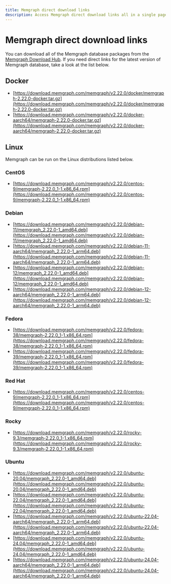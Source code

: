 ```yaml
---
title: Memgraph direct download links
description: Access Memgraph direct download links all in a single page. Our documentation is committed to ensuring a smooth developer experience. 
---
```



# Memgraph direct download links

You can download all of the Memgraph database packages from the [Memgraph
Download Hub](https://memgraph.com/download/). If you need direct links for the
latest version of Memgraph database, take a look at the list below.

## Docker
- [https://download.memgraph.com/memgraph/v2.22.0/docker/memgraph-2.22.0-docker.tar.gz](https://download.memgraph.com/memgraph/v2.22.0/docker/memgraph-2.22.0-docker.tar.gz)
- [https://download.memgraph.com/memgraph/v2.22.0/docker-aarch64/memgraph-2.22.0-docker.tar.gz](https://download.memgraph.com/memgraph/v2.22.0/docker-aarch64/memgraph-2.22.0-docker.tar.gz)

## Linux

Memgraph can be run on the Linux distributions listed below.

### CentOS
- [https://download.memgraph.com/memgraph/v2.22.0/centos-9/memgraph-2.22.0_1-1.x86_64.rpm](https://download.memgraph.com/memgraph/v2.22.0/centos-9/memgraph-2.22.0_1-1.x86_64.rpm)

### Debian
- [https://download.memgraph.com/memgraph/v2.22.0/debian-11/memgraph_2.22.0-1_amd64.deb](https://download.memgraph.com/memgraph/v2.22.0/debian-11/memgraph_2.22.0-1_amd64.deb)
- [https://download.memgraph.com/memgraph/v2.22.0/debian-11-aarch64/memgraph_2.22.0-1_arm64.deb](https://download.memgraph.com/memgraph/v2.22.0/debian-11-aarch64/memgraph_2.22.0-1_arm64.deb)
- [https://download.memgraph.com/memgraph/v2.22.0/debian-12/memgraph_2.22.0-1_amd64.deb](https://download.memgraph.com/memgraph/v2.22.0/debian-12/memgraph_2.22.0-1_amd64.deb)
- [https://download.memgraph.com/memgraph/v2.22.0/debian-12-aarch64/memgraph_2.22.0-1_arm64.deb](https://download.memgraph.com/memgraph/v2.22.0/debian-12-aarch64/memgraph_2.22.0-1_arm64.deb)

### Fedora
- [https://download.memgraph.com/memgraph/v2.22.0/fedora-38/memgraph-2.22.0_1-1.x86_64.rpm](https://download.memgraph.com/memgraph/v2.22.0/fedora-38/memgraph-2.22.0_1-1.x86_64.rpm)
- [https://download.memgraph.com/memgraph/v2.22.0/fedora-39/memgraph-2.22.0_1-1.x86_64.rpm](https://download.memgraph.com/memgraph/v2.22.0/fedora-39/memgraph-2.22.0_1-1.x86_64.rpm)

### Red Hat
- [https://download.memgraph.com/memgraph/v2.22.0/centos-9/memgraph-2.22.0_1-1.x86_64.rpm](https://download.memgraph.com/memgraph/v2.22.0/centos-9/memgraph-2.22.0_1-1.x86_64.rpm)

### Rocky
- [https://download.memgraph.com/memgraph/v2.22.0/rocky-9.3/memgraph-2.22.0_1-1.x86_64.rpm](https://download.memgraph.com/memgraph/v2.22.0/rocky-9.3/memgraph-2.22.0_1-1.x86_64.rpm)

### Ubuntu
- [https://download.memgraph.com/memgraph/v2.22.0/ubuntu-20.04/memgraph_2.22.0-1_amd64.deb](https://download.memgraph.com/memgraph/v2.22.0/ubuntu-20.04/memgraph_2.22.0-1_amd64.deb)
- [https://download.memgraph.com/memgraph/v2.22.0/ubuntu-22.04/memgraph_2.22.0-1_amd64.deb](https://download.memgraph.com/memgraph/v2.22.0/ubuntu-22.04/memgraph_2.22.0-1_amd64.deb)
- [https://download.memgraph.com/memgraph/v2.22.0/ubuntu-22.04-aarch64/memgraph_2.22.0-1_arm64.deb](https://download.memgraph.com/memgraph/v2.22.0/ubuntu-22.04-aarch64/memgraph_2.22.0-1_arm64.deb)
- [https://download.memgraph.com/memgraph/v2.22.0/ubuntu-24.04/memgraph_2.22.0-1_amd64.deb](https://download.memgraph.com/memgraph/v2.22.0/ubuntu-24.04/memgraph_2.22.0-1_amd64.deb)
- [https://download.memgraph.com/memgraph/v2.22.0/ubuntu-24.04-aarch64/memgraph_2.22.0-1_arm64.deb](https://download.memgraph.com/memgraph/v2.22.0/ubuntu-24.04-aarch64/memgraph_2.22.0-1_arm64.deb)
